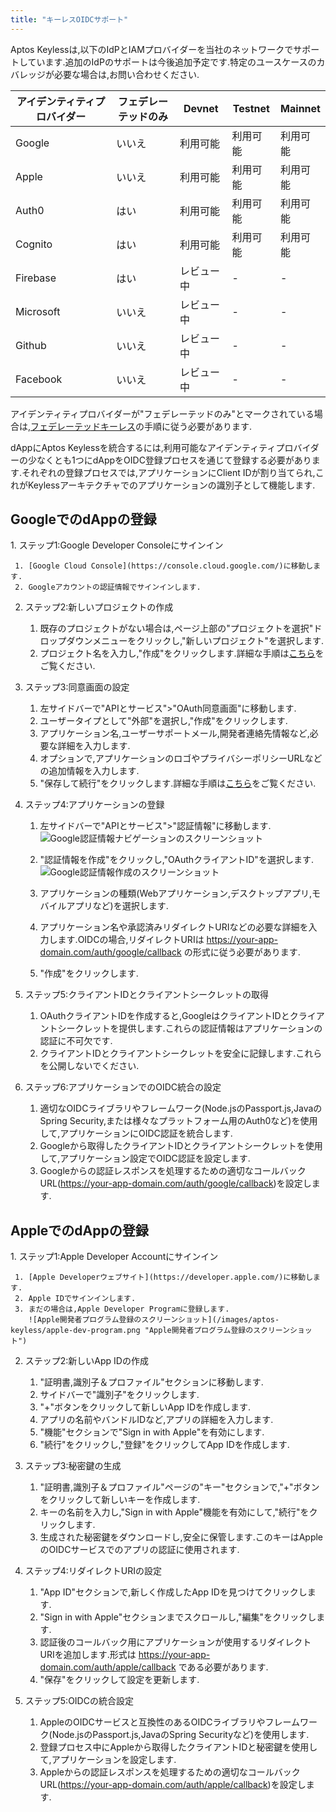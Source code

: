 ```yaml
---
title: "キーレスOIDCサポート"
---
```


Aptos Keylessは,以下のIdPとIAMプロバイダーを当社のネットワークでサポートしています.追加のIdPのサポートは今後追加予定です.特定のユースケースのカバレッジが必要な場合は,お問い合わせください.


| アイデンティティプロバイダー | フェデレーテッドのみ | Devnet | Testnet | Mainnet |
| -------------- | ---------- | ------ | ------- | ------- |
| Google         | いいえ        | 利用可能   | 利用可能    | 利用可能    |
| Apple          | いいえ        | 利用可能   | 利用可能    | 利用可能    |
| Auth0          | はい         | 利用可能   | 利用可能    | 利用可能    |
| Cognito        | はい         | 利用可能   | 利用可能    | 利用可能    |
| Firebase       | はい         | レビュー中  | -       | -       |
| Microsoft      | いいえ        | レビュー中  | -       | -       |
| Github         | いいえ        | レビュー中  | -       | -       |
| Facebook       | いいえ        | レビュー中  | -       | -       |

アイデンティティプロバイダーが"フェデレーテッドのみ"とマークされている場合は,[フェデレーテッドキーレス](/ja/build/guides/aptos-keyless/federated-keyless)の手順に従う必要があります.

dAppにAptos Keylessを統合するには,利用可能なアイデンティティプロバイダーの少なくとも1つにdAppをOIDC登録プロセスを通じて登録する必要があります.それぞれの登録プロセスでは,アプリケーションにClient IDが割り当てられ,これがKeylessアーキテクチャでのアプリケーションの識別子として機能します.

## GoogleでのdAppの登録

<Steps>
  1. ステップ1:Google Developer Consoleにサインイン

     1. [Google Cloud Console](https://console.cloud.google.com/)に移動します.
     2. Googleアカウントの認証情報でサインインします.

  2. ステップ2:新しいプロジェクトの作成

     1. 既存のプロジェクトがない場合は,ページ上部の"プロジェクトを選択"ドロップダウンメニューをクリックし,"新しいプロジェクト"を選択します.
     2. プロジェクト名を入力し,"作成"をクリックします.詳細な手順は[こちら](https://cloud.google.com/resource-manager/docs/creating-managing-projects#creating_a_project)をご覧ください.

  3. ステップ3:同意画面の設定

     1. 左サイドバーで"APIとサービス">"OAuth同意画面"に移動します.
     2. ユーザータイプとして"外部"を選択し,"作成"をクリックします.
     3. アプリケーション名,ユーザーサポートメール,開発者連絡先情報など,必要な詳細を入力します.
     4. オプションで,アプリケーションのロゴやプライバシーポリシーURLなどの追加情報を入力します.
     5. "保存して続行"をクリックします.詳細な手順は[こちら](https://developers.google.com/workspace/guides/create-credentials#configure_the_oauth_consent_screen)をご覧ください.

  4. ステップ4:アプリケーションの登録

     1. 左サイドバーで"APIとサービス">"認証情報"に移動します.
        ![Google認証情報ナビゲーションのスクリーンショット](/images/aptos-keyless/google-credentials-nav.png "Google認証情報ナビゲーションのスクリーンショット")

     2. "認証情報を作成"をクリックし,"OAuthクライアントID"を選択します.
        ![Google認証情報作成のスクリーンショット](/images/aptos-keyless/google-create-credentials.png "Google認証情報作成のスクリーンショット")

     3. アプリケーションの種類(Webアプリケーション,デスクトップアプリ,モバイルアプリなど)を選択します.

     4. アプリケーション名や承認済みリダイレクトURIなどの必要な詳細を入力します.OIDCの場合,リダイレクトURIは https://your-app-domain.com/auth/google/callback の形式に従う必要があります.

     5. "作成"をクリックします.

  5. ステップ5:クライアントIDとクライアントシークレットの取得

     1. OAuthクライアントIDを作成すると,GoogleはクライアントIDとクライアントシークレットを提供します.これらの認証情報はアプリケーションの認証に不可欠です.
     2. クライアントIDとクライアントシークレットを安全に記録します.これらを公開しないでください.

  6. ステップ6:アプリケーションでのOIDC統合の設定

     1. 適切なOIDCライブラリやフレームワーク(Node.jsのPassport.js,JavaのSpring Security,または様々なプラットフォーム用のAuth0など)を使用して,アプリケーションにOIDC認証を統合します.
     2. Googleから取得したクライアントIDとクライアントシークレットを使用して,アプリケーション設定でOIDC認証を設定します.
     3. Googleからの認証レスポンスを処理するための適切なコールバックURL(https://your-app-domain.com/auth/google/callback)を設定します.
</Steps>

## AppleでのdAppの登録

<Steps>
  1. ステップ1:Apple Developer Accountにサインイン

     1. [Apple Developerウェブサイト](https://developer.apple.com/)に移動します.
     2. Apple IDでサインインします.
     3. まだの場合は,Apple Developer Programに登録します.
        ![Apple開発者プログラム登録のスクリーンショット](/images/aptos-keyless/apple-dev-program.png "Apple開発者プログラム登録のスクリーンショット")

  2. ステップ2:新しいApp IDの作成

     1. "証明書,識別子＆プロファイル"セクションに移動します.
     2. サイドバーで"識別子"をクリックします.
     3. "+"ボタンをクリックして新しいApp IDを作成します.
     4. アプリの名前やバンドルIDなど,アプリの詳細を入力します.
     5. "機能"セクションで"Sign in with Apple"を有効にします.
     6. "続行"をクリックし,"登録"をクリックしてApp IDを作成します.

  3. ステップ3:秘密鍵の生成

     1. "証明書,識別子＆プロファイル"ページの"キー"セクションで,"+"ボタンをクリックして新しいキーを作成します.
     2. キーの名前を入力し,"Sign in with Apple"機能を有効にして,"続行"をクリックします.
     3. 生成された秘密鍵をダウンロードし,安全に保管します.このキーはAppleのOIDCサービスでのアプリの認証に使用されます.

  4. ステップ4:リダイレクトURIの設定

     1. "App ID"セクションで,新しく作成したApp IDを見つけてクリックします.
     2. "Sign in with Apple"セクションまでスクロールし,"編集"をクリックします.
     3. 認証後のコールバック用にアプリケーションが使用するリダイレクトURIを追加します.形式は https://your-app-domain.com/auth/apple/callback である必要があります.
     4. "保存"をクリックして設定を更新します.

  5. ステップ5:OIDCの統合設定

     1. AppleのOIDCサービスと互換性のあるOIDCライブラリやフレームワーク(Node.jsのPassport.js,JavaのSpring Securityなど)を使用します.
     2. 登録プロセス中にAppleから取得したクライアントIDと秘密鍵を使用して,アプリケーションを設定します.
     3. Appleからの認証レスポンスを処理するための適切なコールバックURL(https://your-app-domain.com/auth/apple/callback)を設定します.
</Steps>
